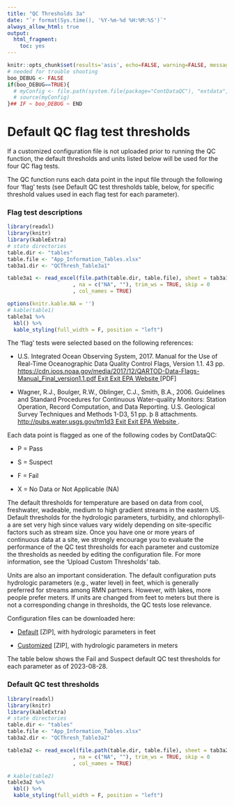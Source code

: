 ```yaml
---
title: "QC Thresholds 3a"
date: "`r format(Sys.time(), '%Y-%m-%d %H:%M:%S')`"
always_allow_html: true
output:
  html_fragment:
    toc: yes
---
```


```r
knitr::opts_chunk$set(results='asis', echo=FALSE, warning=FALSE, message = FALSE)
# needed for trouble shooting
boo_DEBUG <- FALSE
if(boo_DEBUG==TRUE){
  # myConfig <- file.path(system.file(package="ContDataQC"), "extdata", "config.ORIG.R")
  # source(myConfig)
}## IF ~ boo_DEBUG ~ END
```

# Default QC flag test thresholds

If a customized configuration file is not uploaded prior to running the QC function, the default thresholds and units listed below will be used for the four QC flag tests.

The QC function runs each data point in the input file through the following four 'flag' tests (see Default QC test thresholds table, below, for specific threshold values used in each flag test for each parameter).

### Flag test descriptions

```r
library(readxl)
library(knitr)
library(kableExtra)
# state directories
table.dir <- "tables"
table.file <- "App_Information_Tables.xlsx"
tab3a1.dir <- "QCThresh_Table3a1"

table3a1 <- read_excel(file.path(table.dir, table.file), sheet = tab3a1.dir
                     , na = c("NA", ""), trim_ws = TRUE, skip = 0
                     , col_names = TRUE)  

options(knitr.kable.NA = '')
# kable(table1)
table3a1 %>% 
  kbl() %>% 
  kable_styling(full_width = F, position = "left")
```

The 'flag' tests were selected based on the following references:

-   U.S. Integrated Ocean Observing System, 2017. Manual for the Use of Real-Time Oceanographic Data Quality Control Flags, Version 1.1. 43 pp.
<a class="menu__link" href="https://cdn.ioos.noaa.gov/media/2017/12/QARTOD-Data-Flags-Manual_Final_version1.1.pdf" target="_blank">https://cdn.ioos.noaa.gov/media/2017/12/QARTOD-Data-Flags-Manual_Final_version1.1.pdf<span class="usa-tag external-link__tag" title="Exit EPA Website">
                    <span aria-hidden="true">Exit</span>
                    <span class="u-visually-hidden"> Exit EPA Website</span>
                  </span>
                </a> [PDF]

-   Wagner, R.J., Boulger, R.W., Oblinger, C.J., Smith, B.A., 2006. Guidelines and Standard Procedures for Continuous Water-quality Monitors: Station Operation, Record Computation, and Data Reporting. U.S. Geological Survey Techniques and Methods 1-D3, 51 pp. þ 8 attachments. 
<a class="menu__link" href="http://pubs.water.usgs.gov/tm1d3" target="_blank">http://pubs.water.usgs.gov/tm1d3<span class="usa-tag external-link__tag" title="Exit EPA Website">
                    <span aria-hidden="true">Exit</span>
                    <span class="u-visually-hidden"> Exit EPA Website</span>
                  </span>
                </a>.

Each data point is flagged as one of the following codes by ContDataQC:

-   P = Pass

-   S = Suspect

-   F = Fail

-   X = No Data or Not Applicable (NA)

The default thresholds for temperature are based on data from cool, freshwater, wadeable, medium to high gradient streams in the eastern US. Default thresholds for the hydrologic parameters, turbidity, and chlorophyll-a are set very high since values vary widely depending on site-specific factors such as stream size. Once you have one or more years of continuous data at a site, we strongly encourage you to evaluate the performance of the QC test thresholds for each parameter and customize the thresholds as needed by editing the configuration file. For more information, see the 'Upload Custom Thresholds' tab.

Units are also an important consideration. The default configuration puts hydrologic parameters (e.g., water level) in feet, which is generally preferred for streams among RMN partners. However, with lakes, more people prefer meters. If units are changed from feet to meters but there is not a corresponding change in thresholds, the QC tests lose relevance.

Configuration files can be downloaded here: 

-   [Default](Config_default.zip) [ZIP], with hydrologic parameters in feet

-   [Customized](Config_Lakes_meters.zip) [ZIP], with hydrologic parameters in meters

The table below shows the Fail and Suspect default QC test thresholds for each parameter as of 2023-08-28.

### Default QC test thresholds

```r
library(readxl)
library(knitr)
library(kableExtra)
# state directories
table.dir <- "tables"
table.file <- "App_Information_Tables.xlsx"
tab3a2.dir <- "QCThresh_Table3a2"

table3a2 <- read_excel(file.path(table.dir, table.file), sheet = tab3a2.dir
                     , na = c("NA", ""), trim_ws = TRUE, skip = 0
                     , col_names = TRUE)  

# kable(table2)
table3a2 %>% 
  kbl() %>% 
  kable_styling(full_width = F, position = "left")
```
